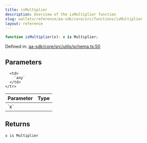 ```yaml
---
title: isMultiplier
description: Overview of the isMultiplier function
slug: wallets/reference/aa-sdk/core/src/functions/isMultiplier
layout: reference
---
```


```ts
function isMultiplier(x): x is Multiplier;
```

Defined in: [aa-sdk/core/src/utils/schema.ts:50](https://github.com/alchemyplatform/aa-sdk/blob/e3c1a23e6e03f44bf2db3afddb97a91b175cba58/aa-sdk/core/src/utils/schema.ts#L50)

## Parameters

<table>
  <thead>
    <tr>
      <th align="left">Parameter</th>
      <th align="left">Type</th>
    </tr>
  </thead>

  <tbody>
    <tr>
      <td>
        `x`
      </td>

      <td>
        `any`
      </td>
    </tr>

  </tbody>
</table>

## Returns

`x is Multiplier`
